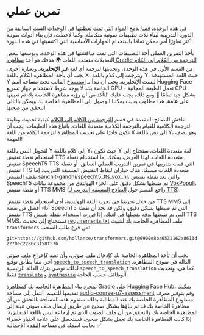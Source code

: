 # تمرين عملي

في هذه الوحدة، قمنا بدمج المواد التي تمت تغطيتها في الوحدات الست السابقة من الدورة التدريبية لبناء ثلاث تطبيقات صوتية متكاملة. وكما لاحظت، فإن بناء أدوات صوتية أكثر تطورًا أمر ممكن تمامًا باستخدام المهارات الأساسية التي اكتسبتها في هذه الدورة.

يأخذ التمرين العملي أحد التطبيقات التي تمت مناقشتها في هذه الوحدة، ويوسعها ببعض التعديلات متعددة اللغات 🌍 هدفك هو أخذ [مظاهرة Gradio للترجمة من الكلام إلى الكلام](https://huggingface.co/spaces/course-demos/speech-to-speech-translation) من القسم الأول في هذه الوحدة، وتحديثها لترجمة أي لغة **غير الإنجليزية**. وبعبارة أخرى، يجب أن يأخذ المظاهرة الكلام باللغة X، ويترجمه إلى كلام باللغة Y، حيث اللغة المستهدفة Y ليست الإنجليزية. يجب أن تبدأ بـ [استنساخ](https://huggingface.co/spaces/course-demos/speech-to-speech-translation?duplicate=true) القالب تحت مساحة اسم Hugging Face الخاصة بك. لا يوجد شرط لاستخدام جهاز تسريع GPU - تعمل الطبقة المجانية CPU بشكل جيد تمامًا 🤗 ومع ذلك، يجب عليك التأكد من أن رؤية مظاهرة الخاصة بك تم تعيينها على **عامة**. هذا مطلوب بحيث يمكننا الوصول إلى المظاهرة الخاصة بك ويمكن بالتالي التحقق من صحتها.

تناقش النصائح المقدمة في قسم [الترجمة من الكلام إلى الكلام](speech-to-speech) كيفية تحديث وظيفة الترجمة الكلامية للقيام بالترجمة الكلامية متعددة اللغات. باتباع هذه التعليمات، يجب أن تكون قادرًا على تحديث المظاهرة لترجمة الكلام من اللغة X إلى نص باللغة Y، وهو نصف المهمة!

لتحويل النص باللغة Y إلى كلام باللغة Y، حيث تكون Y لغة متعددة اللغات، ستحتاج إلى استخدام نقطة تفتيش TTS متعددة اللغات. لهذا الغرض، يمكنك إما استخدام نقطة تفتيش SpeechT5 TTS التي قمت بتدريبها في تمرين التدريب العملي السابق، أو نقطة تفتيش TTS متعددة اللغات مسبقًا. هناك خياران لنقاط التفتيش المسبقة التدريب، إما نقطة التفتيش [sanchit-gandhi/speecht5_tts_vox_nl](https://huggingface.co/sanchit-gandhi/speecht5_tts_vox_nl)، والتي تعد نقطة تفتيش SpeechT5 تم ضبطها بشكل دقيق على الجزء الهولندي من مجموعة بيانات [VoxPopuli](https://huggingface.co/datasets/facebook/voxpopuli)، أو نقطة تفتيش TTS MMS (راجع القسم حول [النماذج المسبقة التدريب لـ TTS](../chapter6/pre-trained_models)).

<Tip>

من خلال تجربتنا في تجربة اللغة الهولندية، أدى استخدام نقطة تفتيش TTS MMS إلى أداء أفضل من نقطة SpeechT5 التي تم ضبطها بشكل دقيق، ولكن قد تجد أن نقطة تفتيش TTS التي تم ضبطها بدقة تفضلها في لغتك. إذا قررت استخدام نقطة تفتيش TTS MMS، فستحتاج إلى تحديث <a href="https://huggingface.co/spaces/course-demos/speech-to-speech-translation/blob/a03175878f522df7445290d5508bfb5c5178f787/requirements.txt#L2">requirements.txt</a> ملف المظاهرة الخاصة بك لتثبيت <code>transformers</code> من فرع طلب السحب:

<p><code>git+https://github.com/hollance/transformers.git@6900e8ba6532162a8613d2270ec2286c3f58f57b</code></p>

</Tip>

يجب أن تأخذ المظاهرة الخاصة بك كإدخال ملف صوتي، وأن تعيد كإخراج ملف صوتي آخر، مما يطابق توقيع [`speech_to_speech_translation`](https://huggingface.co/spaces/course-demos/speech-to-speech-translation/blob/3946ba6705a6632a63de8672ac52a482ab74b3fc/app.py#L35) الدالة في نموذج المظاهرة. لذلك، نوصي بترك الدالة الرئيسية `speech_to_speech_translation` كما هي، وتحديث فقط [`translate`](https://huggingface.co/spaces/course-demos/speech-to-speech-translation/blob/a03175878f522df7445290d5508bfb5c5178f787/app.py#L24) و [`synthesise`](https://huggingface.co/spaces/course-demos/speech-to-speech-translation/blob/a003175878f522df7445290d5508bfb5c5178f787/app.py#L29) الوظائف حسب الحاجة.

بمجرد بناء المظاهرة الخاصة بك كمظاهرة Gradio على Hugging Face Hub، يمكنك تقديمها للتقييم. انتقل إلى مساحة [audio-course-u7-assessment](https://huggingface.co/spaces/huggingface-course/audio-course-u7-assessment) وقم بتوفير معرف مستودع المظاهرة الخاصة بك عند المطالبة بذلك. ستقوم هذه المساحة بالتحقق من أن مظاهرة الخاصة بك قد تم بناؤها بشكل صحيح عن طريق إرسال ملف صوتي عينة إلى المظاهرة الخاصة بك والتحقق من أن ملف الصوت الذي تم إرجاعه ليس باللغة الإنجليزية. إذا كانت المظاهرة الخاصة بك تعمل بشكل صحيح، فستحصل على علامة اختيار خضراء بجانب اسمك في مساحة [التقدم](https://huggingface.co/spaces/MariaK/Check-my-progress-Audio-Course) الإجمالية ✅